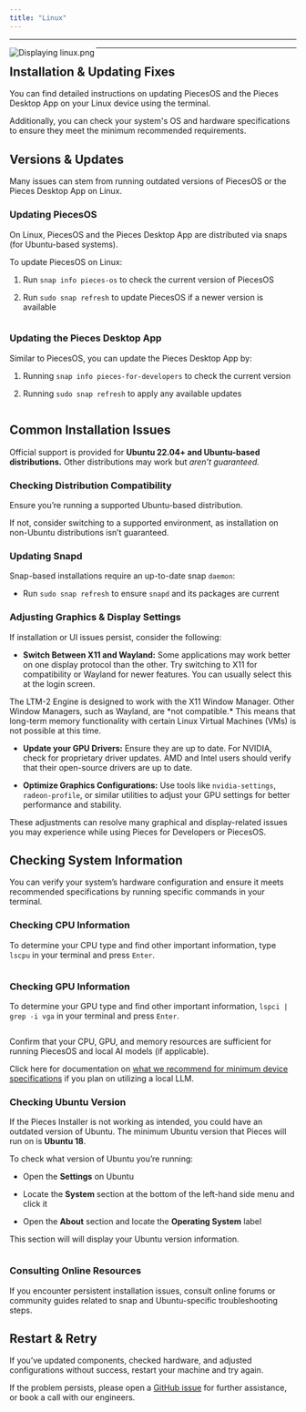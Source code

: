 ```yaml
---
title: "Linux"
---
```


***

<Image src="https://storage.googleapis.com/hashnode_product_documentation_assets/meet_pieces_assets/meet_pieces/troubleshooting/linux/troubleshooting_linux.png" alt="Displaying linux.png" align="left" fullwidth="true" />

***

## Installation & Updating Fixes

You can find detailed instructions on updating PiecesOS and the Pieces Desktop App on your Linux device using the terminal.

Additionally, you can check your system's OS and hardware specifications to ensure they meet the minimum recommended requirements.

<on-device-storage />

## Versions & Updates

Many issues can stem from running outdated versions of PiecesOS or the Pieces Desktop App on Linux.

### Updating PiecesOS

On Linux, PiecesOS and the Pieces Desktop App are distributed via snaps (for Ubuntu-based systems).

To update PiecesOS on Linux:

1. Run `snap info pieces-os` to check the current version of PiecesOS

2. Run `sudo snap refresh` to update PiecesOS if a newer version is available

<Image src="https://storage.googleapis.com/hashnode_product_documentation_assets/meet_pieces_assets/meet_pieces/troubleshooting/linux/snap_refresh_POS.gif" alt="" align="center" fullwidth="true" />

### Updating the Pieces Desktop App

Similar to PiecesOS, you can update the Pieces Desktop App by:

1. Running `snap info pieces-for-developers` to check the current version

2. Running `sudo snap refresh` to apply any available updates

<Image src="https://storage.googleapis.com/hashnode_product_documentation_assets/meet_pieces_assets/meet_pieces/troubleshooting/linux/snap_refresh_PFD.gif" alt="" align="center" fullwidth="true" />

## Common Installation Issues

Official support is provided for **Ubuntu 22.04+ and Ubuntu-based distributions.** Other distributions may work but *aren’t guaranteed.*

### Checking Distribution Compatibility

Ensure you’re running a supported Ubuntu-based distribution.

If not, consider switching to a supported environment, as installation on non-Ubuntu distributions isn’t guaranteed.

### Updating Snapd

Snap-based installations require an up-to-date snap `daemon`:

* Run `sudo snap refresh` to ensure `snapd` and its packages are current

### Adjusting Graphics & Display Settings

If installation or UI issues persist, consider the following:

* **Switch Between X11 and Wayland:** Some applications may work better on one display protocol than the other. Try switching to X11 for compatibility or Wayland for newer features. You can usually select this at the login screen.

<Callout type="alert">
  The LTM-2 Engine is designed to work with the X11 Window Manager. Other Window Managers, such as Wayland, are *not compatible.* This means that long-term memory functionality with certain Linux Virtual Machines (VMs) is not possible at this time.
</Callout>

* **Update your GPU Drivers:** Ensure they are up to date. For NVIDIA, check for proprietary driver updates. AMD and Intel users should verify that their open-source drivers are up to date.

* **Optimize Graphics Configurations:** Use tools like `nvidia-settings`, `radeon-profile`, or similar utilities to adjust your GPU settings for better performance and stability.

These adjustments can resolve many graphical and display-related issues you may experience while using Pieces for Developers or PiecesOS.

## Checking System Information

You can verify your system’s hardware configuration and ensure it meets recommended specifications by running specific commands in your terminal.

### Checking CPU Information

To determine your CPU type and find other important information, type `lscpu` in your terminal and press `Enter`.

<Image src="https://storage.googleapis.com/hashnode_product_documentation_assets/meet_pieces_assets/meet_pieces/troubleshooting/linux/lscpu_UBUNTU.png" alt="" align="center" fullwidth="true" />

### Checking GPU Information

To determine your GPU type and find other important information, `lspci | grep -i vga` in your terminal and press `Enter`.

<Image src="https://storage.googleapis.com/hashnode_product_documentation_assets/meet_pieces_assets/meet_pieces/troubleshooting/linux/lscpi_UBUNTU.png" alt="" align="center" fullwidth="true" />

Confirm that your CPU, GPU, and memory resources are sufficient for running PiecesOS and local AI models (if applicable).

Click here for documentation on [what we recommend for minimum device specifications](https://docs.pieces.app/products/meet-pieces/troubleshooting/cross-platform#hardware-recommendations) if you plan on utilizing a local LLM.

### Checking Ubuntu Version

If the Pieces Installer is not working as intended, you could have an outdated version of Ubuntu. The minimum Ubuntu version that Pieces will run on is **Ubuntu 18**.

To check what version of Ubuntu you’re running:

* Open the **Settings** on Ubuntu

* Locate the **System** section at the bottom of the left-hand side menu and click it

* Open the **About** section and locate the **Operating System** label

This section will will display your Ubuntu version information.

<Image src="https://storage.googleapis.com/hashnode_product_documentation_assets/meet_pieces_assets/meet_pieces/troubleshooting/linux/settings_about_system.gif" alt="" align="center" fullwidth="true" />

### Consulting Online Resources

If you encounter persistent installation issues, consult online forums or community guides related to snap and Ubuntu-specific troubleshooting steps.

## Restart & Retry

If you’ve updated components, checked hardware, and adjusted configurations without success, restart your machine and try again.

If the problem persists, please open a <a target="_blank" href="https://github.com/pieces-app/support/issues">GitHub issue</a> for further assistance, or book a call with our engineers.
